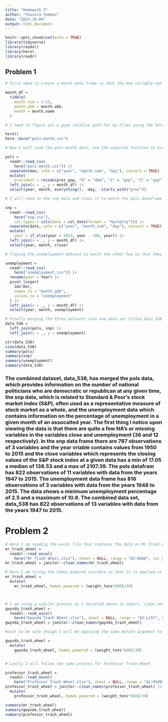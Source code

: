 ```yaml
---
title: "Homework 2"
author: "Youssra Yemmas"
date: "2023-10-04"
output: html_document
---
```


```r
knitr::opts_chunk$set(echo = TRUE)
library(tidyverse)
library(readxl)
library(here)
library(readr)
```


## Problem 1

```r
# first need to create a month data frame so that the mon variable can be broken up into 3 integer variables of month day and year

month_df = 
  tibble(
    month_num = 1:12,
    month_abb = month.abb,
    month = month.name
  )

# I need to figure out a good relative path for my files using the here package

here()
here::here("pols-month.csv")

# Now I will read the pols-month data, use the separate function to break up the mon variable and replace month number with month name. I also removed the prez_gop and prez_dem vriables and replaced them with a president variable with values 0 to represent dem and 1 and 2 to represent gop. 

pols = 
  readr::read_csv(
    here("pols-month.csv")) |>
  separate(mon, into = c("year", "month_num", "day"), convert = TRUE) |>
  mutate(
    president = recode(prez_gop, "0" = "dem", "1" = "gop", "2" = "gop")) |>
  left_join(x = _, y = month_df) |> 
  select(year, month, everything(), -day, -starts_with("prez"))

# I will read in the snp data and clean it to match the pols dataframe 

snp = 
  readr::read_csv(
    here("snp.csv"),
    col_types = cols(date = col_date(format = "%m/%d/%y"))) |>
  separate(date, into = c("year", "month_num", "day"), convert = TRUE) |>
  mutate(
    year = if_else(year > 2023, year - 100, year)) |> 
  left_join(x = _, y = month_df) |> 
  select(year, month, close) 

# Tidying the unemployment dataset to match the other two so that they can all be merged together.

unemployment = 
  readr::read_csv(
    here("unemployment.csv")) |>
  rename(year = Year) |>
  pivot_longer(
    Jan:Dec, 
    names_to = "month_abb",
    values_to = "unemployment"
  ) |> 
  left_join(x = _, y = month_df) |> 
  select(year, month, unemployment)

# Finally merging the three datasets into one data set titled data_538 
data_538 = 
  left_join(pols, snp) |>
  left_join(x = _, y = unemployment)

str(data_538)
view(data_538)
summary(pols)
summary(snp)
summary(unemployment)
summary(data_538)
```

### The combined dataset, data_538, has merged the pols data, which provides information on the number of national politicians who are democratic or republican at any given time, the snp data, which is related to Standard & Poor’s stock market index (S&P), often used as a representative measure of stock market as a whole, and the unemployment data which contains information on the percentage of unemployment in a given month of an assocaited year. The first thing I notice upon viewing the data is that there are quite a few NA's or missing variables in the variables close and unemployment (36 and 12 respectively). In the snp data frame there are 787 observations of 3 variables and the year vriable contains values from 1950 to 2015 and the close variables which represents the closing values of the S&P stock index at a given data has a min of 17.05 a median of 138.53 and a max of 2107.39. The pols datafram has 822 observations of 11 variables with data from the years 1947 to 2015. The unemployment data frame has 816 observations of 3 variables with data from the years 1948 to 2015. The data shows a minimum unemployment percentage of 2.5 and a maximum of 10.8. The combined data set, data_538 has 822 observations of 13 variables with data from the years 1947 to 2015.

# Problem 2

```r
# Here I am reading the excel file that contains the data on Mr Trash Can dumpster. I am using the arguments in read_excel specifically range to exclude the two columns 15 and 16 that contain irrelevant notes, I am also using the range argument to exclude the bottom row that contains summary figures. 
mr_trash_wheel = 
  readxl::read_excel(
    here("Mr Trash Wheel.xlsx"), sheet = NULL, range = "A2:N586", col_names = TRUE, col_types = NULL, na = "NA",   trim_ws = TRUE) 
mr_trash_wheel = janitor::clean_names(mr_trash_wheel)

# Here I am fixing the homes_powered variable so that it is applied ot every row in the dataset because before there were many 0's. From the Homes powered note that states each ton of trash equates to on average 500 kilowatts of electricity.  An average household will use 30 kilowatts per day.I took that to mean I must take the weight in tons variable that the dumpster collects multiply that by 500 and divide it by 30 to find the number of Homes powered by each dumpster.
mr_trash_wheel =
  mutate(
    mr_trash_wheel, homes_powered = (weight_tons*500)/30)



# I am using a similar process as I detailed above to import, clean and organize the data for the Gwynda Trash Wheel. One difference though is the fact that the homes_powered variable in this data frame is correct and applied for all rows in the data frame unlike in Mr Trash Wheel. 
gwynda_trash_wheel = 
  readxl::read_excel(
    here("Gwynda Trash Wheel.xlsx"), sheet = NULL, range = "A2:L157", col_names = TRUE, col_types = NULL, na = "NA",   trim_ws = TRUE) 
gwynda_trash_wheel = janitor::clean_names(gwynda_trash_wheel)

#Just to be safe though I will be applying the same mutate argument to the homes_powered variables.

gwynda_trash_wheel =
  mutate(
    gwynda_trash_wheel, homes_powered = (weight_tons*500)/30)


# Lastly I will follow the same process for Professor Trash Wheel

professor_trash_wheel = 
  readxl::read_excel(
    here("Professor Trash Wheel.xlsx"), sheet = NULL, range = "A2:M108", col_names = TRUE, col_types = NULL, na = "NA",   trim_ws = TRUE) 
professor_trash_wheel = janitor::clean_names(professor_trash_wheel) |>
  mutate(
    professor_trash_wheel, homes_powered = (weight_tons*500)/30)

summary(mr_trash_wheel)
summary(gwynda_trash_wheel)
summary(professor_trash_wheel)
```

